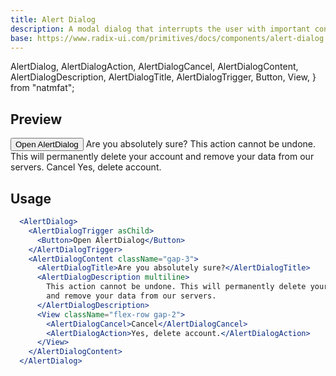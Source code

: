 ```yaml
---
title: Alert Dialog
description: A modal dialog that interrupts the user with important content and expects a response.
base: https://www.radix-ui.com/primitives/docs/components/alert-dialog
---
```


  AlertDialog,
  AlertDialogAction,
  AlertDialogCancel,
  AlertDialogContent,
  AlertDialogDescription,
  AlertDialogTitle,
  AlertDialogTrigger,
  Button,
  View,
} from "natmfat";

## Preview

<Preview>
  <AlertDialog>
    <AlertDialogTrigger asChild>
      <Button>Open AlertDialog</Button>
    </AlertDialogTrigger>
    <AlertDialogContent className="gap-3">
      <AlertDialogTitle>Are you absolutely sure?</AlertDialogTitle>
      <AlertDialogDescription multiline>
        This action cannot be undone. This will permanently delete your account
        and remove your data from our servers.
      </AlertDialogDescription>
      <View className="flex-row gap-2">
        <AlertDialogCancel>Cancel</AlertDialogCancel>
        <AlertDialogAction>Yes, delete account.</AlertDialogAction>
      </View>
    </AlertDialogContent>
  </AlertDialog>
</Preview>

## Usage

````jsx
  <AlertDialog>
    <AlertDialogTrigger asChild>
      <Button>Open AlertDialog</Button>
    </AlertDialogTrigger>
    <AlertDialogContent className="gap-3">
      <AlertDialogTitle>Are you absolutely sure?</AlertDialogTitle>
      <AlertDialogDescription multiline>
        This action cannot be undone. This will permanently delete your account
        and remove your data from our servers.
      </AlertDialogDescription>
      <View className="flex-row gap-2">
        <AlertDialogCancel>Cancel</AlertDialogCancel>
        <AlertDialogAction>Yes, delete account.</AlertDialogAction>
      </View>
    </AlertDialogContent>
  </AlertDialog>
````
